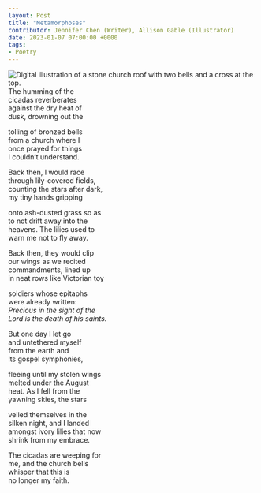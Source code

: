 ---
layout: Post
title: "Metamorphoses"
contributor: Jennifer Chen (Writer), Allison Gable (Illustrator)
date: 2023-01-07 07:00:00 +0000
tags: 
- Poetry
---
<img src="/images/2023/metamorphoses-allison-gable.jpg"
  alt="Digital illustration of a stone church roof with two bells and a cross at the top." 
  class="w650"/>
The humming of the <br />
cicadas reverberates<br />
against the dry heat of<br />
dusk, drowning out the

tolling of bronzed bells<br />
from a church where I<br />
once prayed for things<br />
I couldn’t understand. 

Back then, I would race <br />
through lily-covered fields,<br />
counting the stars after dark,<br />
my tiny hands gripping

onto ash-dusted grass so as <br />
to not drift away into the <br />
heavens. The lilies used to <br />
warn me not to fly away. 

Back then, they would clip<br />
our wings as we recited<br />
commandments, lined up <br />
in neat rows like Victorian toy

soldiers whose epitaphs<br />
were already written: <br />
<em>Precious in the sight of the</em><br />
<em>Lord is the death of his saints.</em>

But one day I let go <br />
and untethered myself<br />
from the earth and<br />
its gospel symphonies, 

fleeing until my stolen wings <br />
melted under the August<br />
heat. As I fell from the<br />
yawning skies, the stars 

veiled themselves in the <br />
silken night, and I landed<br />
amongst ivory lilies that now<br />
shrink from my embrace.

The cicadas are weeping for<br />
me, and the church bells <br />
whisper that this is<br />
no longer my faith.
